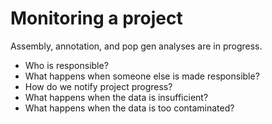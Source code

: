 # Monitoring a project

Assembly, annotation, and pop gen analyses are in progress. 

- Who is responsible?
- What happens when someone else is made responsible?
- How do we notify project progress?
- What happens when the data is insufficient?
- What happens when the data is too contaminated?

